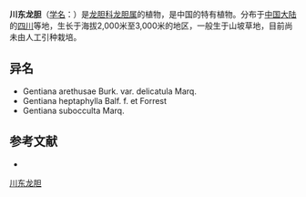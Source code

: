 {{Speciesbox
| name = 川东龙胆
| status = 
| status_system = 
| image =
| genus = Gentiana
| species = arethusae
| authority = Burk.
| subdivision_ranks =[[变种|变种]]
| subdivision =
* 川东龙胆 ''G. a.'' var. ''arethusae''
* [[七叶龙胆|七叶龙胆]] ''G. a.'' var. ''delicatula''
}}

'''川东龙胆'''（[[学名|学名]]：{{lang|la|''Gentiana arethusae''}}）是[[龙胆科|龙胆科]][[龙胆属|龙胆属]]的植物，是中国的特有植物。分布于[[中国大陆|中国大陆]]的[[四川|四川]]等地，生长于海拔2,000米至3,000米的地区，一般生于山坡草地，目前尚未由人工引种栽培。

== 异名 ==
* Gentiana arethusae Burk. var. delicatula Marq.
* Gentiana heptaphylla Balf. f. et Forrest
* Gentiana subocculta Marq.

== 参考文献 ==
<div class="references-small">
* {{cite web| url =http://www.bioinfo.cn/db05/KmzwSpecies.php?action=view&id=9487| title =川东龙胆（原变种）| work =《中国高等植物数据库全库》| publisher =中国科学院微生物研究所| author =昆明植物研究所| accessdate =2009-02-24| deadurl =yes| archiveurl =https://web.archive.org/web/20160305073227/http://www.bioinfo.cn/db05/KmzwSpecies.php?action=view&id=9487| archivedate =2016-03-05}}
</div>
{{Taxonbar|from=Q3100848}}

[[Category:龙胆属|川东龙胆]]


{{植物小作品}}